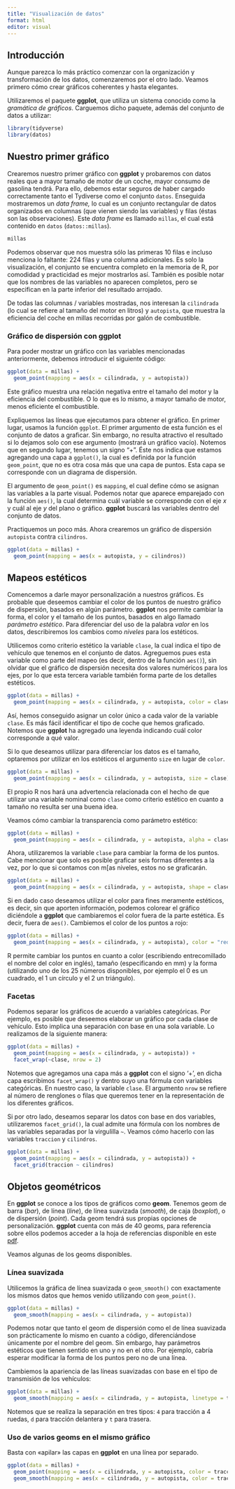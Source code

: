 ```yaml
---
title: "Visualización de datos"
format: html
editor: visual
---
```


## Introducción {#quarto}

Aunque parezca lo más práctico comenzar con la organización y transformación de los datos, comenzaremos por el otro lado. Veamos primero cómo crear gráficos coherentes y hasta elegantes.

Utilizaremos el paquete **ggplot**, que utiliza un sistema conocido como la *gramática de gráficos*. Carguemos dicho paquete, además del conjunto de datos a utilizar:

```r
library(tidyverse)
library(datos)
```

## Nuestro primer gráfico {#nuestro-primer-gráfico}

Crearemos nuestro primer gráfico con **ggplot** y probaremos con datos reales que a mayor tamaño de motor de un coche, mayor consumo de gasolina tendrá. Para ello, debemos estar seguros de haber cargado correctamente tanto el Tydiverse como el conjunto `datos`. Enseguida mostraremos un *data frame,* lo cual es un conjunto rectangular de datos organizados en columnas (que vienen siendo las variables) y filas (éstas son las observaciones). Este *data frame* es llamado `millas`, el cual está contenido en `datos` (`datos::millas`).

```r
millas
```

Podemos observar que nos muestra sólo las primeras 10 filas e incluso menciona lo faltante: 224 filas y una columna adicionales. Es solo la visualización, el conjunto se encuentra completo en la memoria de R, por comodidad y practicidad es mejor mostrarlos así. También es posible notar que los nombres de las variables no aparecen completos, pero se especifican en la parte inferior del resultado arrojado.

De todas las columnas / variables mostradas, nos interesan la `cilindrada` (lo cual se refiere al tamaño del motor en litros) y `autopista`, que muestra la eficiencia del coche en millas recorridas por galón de combustible.

### Gráfico de dispersión con ggplot {#gráfico-de-dispersión-con-ggplot}

Para poder mostrar un gráfico con las variables mencionadas anteriormente, debemos introducir el siguiente código:

```r
ggplot(data = millas) +
  geom_point(mapping = aes(x = cilindrada, y = autopista))
```

Este gráfico muestra una relación negativa entre el tamaño del motor y la eficiencia del combustible. O lo que es lo mismo, a mayor tamaño de motor, menos eficiente el combustible.

Expliquemos las líneas que ejecutamos para obtener el gráfico. En primer lugar, usamos la función `ggplot`. El primer argumento de esta función es el conjunto de datos a graficar. Sin embargo, no resulta atractivo el resultado si lo dejamos solo con ese argumento (mostrará un gráfico vacío). Notemos que en segundo lugar, tenemos un signo "+". Éste nos indica que estamos agregando una capa a `ggplot()`, la cual es definida por la función `geom_point`, que no es otra cosa más que una capa de puntos. Esta capa se corresponde con un diagrama de dispersión.

El argumento de `geom_point()` es `mapping`, el cual define cómo se asignan las variables a la parte visual. Podemos notar que aparece emparejado con la función `aes()`, la cual determina cuál variable se corresponde con el eje *x* y cuál al eje *y* del plano o gráfico. **ggplot** buscará las variables dentro del conjunto de datos.

Practiquemos un poco más. Ahora crearemos un gráfico de dispersión `autopista` contra `cilindros`.

```r
ggplot(data = millas) +
  geom_point(mapping = aes(x = autopista, y = cilindros))
```

## Mapeos estéticos {#mapeos-estéticos}

Comencemos a darle mayor personalización a nuestros gráficos. Es probable que deseemos cambiar el color de los puntos de nuestro gráfico de dispersión, basados en algún parámetro. **ggplot** nos permite cambiar la forma, el color y el tamaño de los puntos, basados en algo llamado *parámetro estético*. Para diferenciar del uso de la palabra *valor* en los datos, describiremos los cambios como *niveles* para los estéticos.

Utilicemos como criterio estético la variable `clase`, la cual indica el tipo de vehículo que tenemos en el conjunto de datos. Agreguemos pues esta variable como parte del mapeo (es decir, dentro de la función `aes()`), sin olvidar que el gráfico de dispersión necesita dos valores numéricos para los ejes, por lo que esta tercera variable también forma parte de los detalles estéticos.

```r
ggplot(data = millas) +
  geom_point(mapping = aes(x = cilindrada, y = autopista, color = clase))
```

Así, hemos conseguido asignar un color único a cada valor de la variable `clase`. Es más fácil identificar el tipo de coche que hemos graficado. Notemos que **ggplot** ha agregado una leyenda indicando cuál color corresponde a qué valor.

Si lo que deseamos utilizar para diferenciar los datos es el tamaño, optaremos por utilizar en los estéticos el argumento `size` en lugar de `color`.

```r
ggplot(data = millas) +
  geom_point(mapping = aes(x = cilindrada, y = autopista, size = clase))
```

El propio R nos hará una advertencia relacionada con el hecho de que utilizar una variable nominal como `clase` como criterio estético en cuanto a tamaño no resulta ser una buena idea.

Veamos cómo cambiar la transparencia como parámetro estético:

```r
ggplot(data = millas) +
  geom_point(mapping = aes(x = cilindrada, y = autopista, alpha = clase))
```

Ahora, utilizaremos la variable `clase` para cambiar la forma de los puntos. Cabe mencionar que solo es posible graficar seis formas diferentes a la vez, por lo que si contamos con m\[as niveles, estos no se graficarán.

```r
ggplot(data = millas) +
  geom_point(mapping = aes(x = cilindrada, y = autopista, shape = clase))
```

Si en dado caso deseamos utilizar el color para fines meramente estéticos, es decir, sin que aporten información, podemos colorear el gráfico diciéndole a **ggplot** que cambiaremos el color fuera de la parte estética. Es decir, fuera de `aes()`. Cambiemos el color de los puntos a rojo:

```r
ggplot(data = millas) +
  geom_point(mapping = aes(x = cilindrada, y = autopista), color = "red")
```

R permite cambiar los puntos en cuanto a color (escribiendo entrecomillado el nombre del color en inglés), tamaño (especificando en mm) y la forma (utilizando uno de los 25 números disponibles, por ejemplo el 0 es un cuadrado, el 1 un círculo y el 2 un triángulo).

### Facetas {#facetas}

Podemos separar los gráficos de acuerdo a variables categóricas. Por ejemplo, es posible que deseemos elaborar un gráfico por cada clase de vehículo. Esto implica una separación con base en una sola variable. Lo realizamos de la siguiente manera:

```r
ggplot(data = millas) +
  geom_point(mapping = aes(x = cilindrada, y = autopista)) +
  facet_wrap(~clase, nrow = 2)
```

Notemos que agregamos una capa más a **ggplot** con el signo '+', en dicha capa escribimos `facet_wrap()` y dentro suyo una fórmula con variables categóricas. En nuestro caso, la variable `clase`. El argumento `nrow` se refiere al número de renglones o filas que queremos tener en la representación de los diferentes gráficos.

Si por otro lado, deseamos separar los datos con base en dos variables, utilizaremos `facet_grid()`, la cual admite una fórmula con los nombres de las variables separadas por la virgulilla `~`. Veamos cómo hacerlo con las variables `traccion` y `cilindros`.

```r
ggplot(data = millas) +
  geom_point(mapping = aes(x = cilindrada, y = autopista)) +
  facet_grid(traccion ~ cilindros)
```

## Objetos geométricos {#objetos-geométricos}

En **ggplot** se conoce a los tipos de gráficos como **geom**. Tenemos geom de barra (*bar*), de línea (*line*), de línea suavizada (*smooth*), de caja (*boxplot*), o de dispersión (*point*). Cada geom tendrá sus propias opciones de personalización. **ggplot** cuenta con más de 40 geoms, para referencia sobre ellos podemos acceder a la hoja de referencias disponible en este [pdf](https://posit.co/wp-content/uploads/2022/10/data-visualization-1.pdf).

Veamos algunas de los geoms disponibles.

### Línea suavizada {#línea-suavizada}

Utilicemos la gráfica de línea suavizada o `geom_smooth()` con exactamente los mismos datos que hemos venido utilizando con `geom_point()`.

```r
ggplot(data = millas) +
  geom_smooth(mapping = aes(x = cilindrada, y = autopista))
```

Podemos notar que tanto el geom de dispersión como el de línea suavizada son prácticamente lo mismo en cuanto a código, diferenciándose únicamente por el nombre del geom. Sin embargo, hay parámetros estéticos que tienen sentido en uno y no en el otro. Por ejemplo, cabría esperar modificar la forma de los puntos pero no de una línea.

Cambiemos la apariencia de las líneas suavizadas con base en el tipo de transmisión de los vehículos:

```r
ggplot(data = millas) +
  geom_smooth(mapping = aes(x = cilindrada, y = autopista, linetype = traccion))
```

Notemos que se realiza la separación en tres tipos: `4` para tracción a 4 ruedas, `d` para tracción delantera y `t` para trasera.

### Uso de varios geoms en el mismo gráfico

Basta con «apilar» las capas en **ggplot** en una línea por separado.

```r
ggplot(data = millas) +
  geom_point(mapping = aes(x = cilindrada, y = autopista, color = traccion)) +
  geom_smooth(mapping = aes(x = cilindrada, y = autopista, color = traccion))
```
